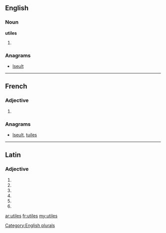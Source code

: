 ==English==

===Noun===
'''utiles'''

# {{plural of|utile}}

===Anagrams===
* [[Iseult#English|Iseult]]

[[Category:English plurals]]

----

==French==

===Adjective===
{{fr-adj-form}} {{p}}

# {{form of| plural|utile|lang=fr}}

===Anagrams===
* [[Iseult#French|Iseult]], [[tuiles#French|tuiles]]

----

==Latin==

===Adjective===
{{la-adj-form|ūtilēs}}

# {{inflection of|utilis|ūtilis|nom|m|p|lang=la}}
# {{inflection of|utilis|ūtilis|nom|f|p|lang=la}}
# {{inflection of|utilis|ūtilis|acc|m|p|lang=la}}
# {{inflection of|utilis|ūtilis|acc|f|p|lang=la}}
# {{inflection of|utilis|ūtilis|voc|m|p|lang=la}}
# {{inflection of|utilis|ūtilis|voc|f|p|lang=la}}

[[ar:utiles]]
[[fr:utiles]]
[[my:utiles]]